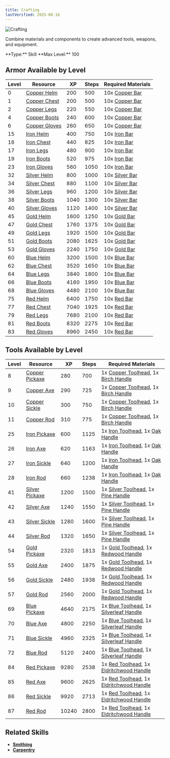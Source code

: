 ```yaml
---
title: Crafting
lastVerified: 2025-08-16
---
```


<div className="mb-8 flex items-start gap-6">
  <div className="flex-shrink-0">
    <img
      src="/assets/icons/crafting.png"
      alt="Crafting"
      className="h-24 w-24 rounded-lg border"
    />
  </div>
  <div className="flex-1">
    <div className="space-y-2">
      <p className="text-muted-foreground text-lg">
        Combine materials and components to create advanced tools, weapons, and
        equipment.
      </p>
      <div className="flex flex-wrap gap-4 text-sm">
        <span className="rounded-md bg-green-100 px-2 py-1 dark:bg-green-900">
          **Type:** Skill
        </span>
        <span className="rounded-md bg-purple-100 px-2 py-1 dark:bg-purple-900">
          **Max Level:** 100
        </span>
      </div>
    </div>
  </div>
</div>

## Armor Available by Level

| Level | Resource                                              | XP   | Steps | Required Materials                                      |
| ----- | ----------------------------------------------------- | ---- | ----- | ------------------------------------------------------- |
| 0     | [Copper Helm](/docs/items/individual/copper_helm)     | 200  | 500   | 10x [Copper Bar](/docs/resources/individual/copper_bar) |
| 1     | [Copper Chest](/docs/items/individual/copper_chest)   | 200  | 500   | 10x [Copper Bar](/docs/resources/individual/copper_bar) |
| 2     | [Copper Legs](/docs/items/individual/copper_legs)     | 220  | 550   | 10x [Copper Bar](/docs/resources/individual/copper_bar) |
| 4     | [Copper Boots](/docs/items/individual/copper_boots)   | 240  | 600   | 10x [Copper Bar](/docs/resources/individual/copper_bar) |
| 6     | [Copper Gloves](/docs/items/individual/copper_gloves) | 260  | 650   | 10x [Copper Bar](/docs/resources/individual/copper_bar) |
| 15    | [Iron Helm](/docs/items/individual/iron_helm)         | 400  | 750   | 10x [Iron Bar](/docs/resources/individual/iron_bar)     |
| 16    | [Iron Chest](/docs/items/individual/iron_chest)       | 440  | 825   | 10x [Iron Bar](/docs/resources/individual/iron_bar)     |
| 17    | [Iron Legs](/docs/items/individual/iron_legs)         | 480  | 900   | 10x [Iron Bar](/docs/resources/individual/iron_bar)     |
| 19    | [Iron Boots](/docs/items/individual/iron_boots)       | 520  | 975   | 10x [Iron Bar](/docs/resources/individual/iron_bar)     |
| 23    | [Iron Gloves](/docs/items/individual/iron_gloves)     | 560  | 1050  | 10x [Iron Bar](/docs/resources/individual/iron_bar)     |
| 32    | [Silver Helm](/docs/items/individual/silver_helm)     | 800  | 1000  | 10x [Silver Bar](/docs/resources/individual/silver_bar) |
| 34    | [Silver Chest](/docs/items/individual/silver_chest)   | 880  | 1100  | 10x [Silver Bar](/docs/resources/individual/silver_bar) |
| 36    | [Silver Legs](/docs/items/individual/silver_legs)     | 960  | 1200  | 10x [Silver Bar](/docs/resources/individual/silver_bar) |
| 38    | [Silver Boots](/docs/items/individual/silver_boots)   | 1040 | 1300  | 10x [Silver Bar](/docs/resources/individual/silver_bar) |
| 40    | [Silver Gloves](/docs/items/individual/silver_gloves) | 1120 | 1400  | 10x [Silver Bar](/docs/resources/individual/silver_bar) |
| 45    | [Gold Helm](/docs/items/individual/gold_helm)         | 1600 | 1250  | 10x [Gold Bar](/docs/resources/individual/gold_bar)     |
| 47    | [Gold Chest](/docs/items/individual/gold_chest)       | 1760 | 1375  | 10x [Gold Bar](/docs/resources/individual/gold_bar)     |
| 49    | [Gold Legs](/docs/items/individual/gold_legs)         | 1920 | 1500  | 10x [Gold Bar](/docs/resources/individual/gold_bar)     |
| 51    | [Gold Boots](/docs/items/individual/gold_boots)       | 2080 | 1625  | 10x [Gold Bar](/docs/resources/individual/gold_bar)     |
| 53    | [Gold Gloves](/docs/items/individual/gold_gloves)     | 2240 | 1750  | 10x [Gold Bar](/docs/resources/individual/gold_bar)     |
| 60    | [Blue Helm](/docs/items/individual/blue_helm)         | 3200 | 1500  | 10x [Blue Bar](/docs/resources/individual/blue_bar)     |
| 62    | [Blue Chest](/docs/items/individual/blue_chest)       | 3520 | 1650  | 10x [Blue Bar](/docs/resources/individual/blue_bar)     |
| 64    | [Blue Legs](/docs/items/individual/blue_legs)         | 3840 | 1800  | 10x [Blue Bar](/docs/resources/individual/blue_bar)     |
| 66    | [Blue Boots](/docs/items/individual/blue_boots)       | 4160 | 1950  | 10x [Blue Bar](/docs/resources/individual/blue_bar)     |
| 68    | [Blue Gloves](/docs/items/individual/blue_gloves)     | 4480 | 2100  | 10x [Blue Bar](/docs/resources/individual/blue_bar)     |
| 75    | [Red Helm](/docs/items/individual/red_helm)           | 6400 | 1750  | 10x [Red Bar](/docs/resources/individual/red_bar)       |
| 77    | [Red Chest](/docs/items/individual/red_chest)         | 7040 | 1925  | 10x [Red Bar](/docs/resources/individual/red_bar)       |
| 79    | [Red Legs](/docs/items/individual/red_legs)           | 7680 | 2100  | 10x [Red Bar](/docs/resources/individual/red_bar)       |
| 81    | [Red Boots](/docs/items/individual/red_boots)         | 8320 | 2275  | 10x [Red Bar](/docs/resources/individual/red_bar)       |
| 83    | [Red Gloves](/docs/items/individual/red_gloves)       | 8960 | 2450  | 10x [Red Bar](/docs/resources/individual/red_bar)       |

## Tools Available by Level

| Level | Resource                                                | XP    | Steps | Required Materials                                                                                                                   |
| ----- | ------------------------------------------------------- | ----- | ----- | ------------------------------------------------------------------------------------------------------------------------------------ |
| 8     | [Copper Pickaxe](/docs/items/individual/copper_pickaxe) | 280   | 700   | 1x [Copper Toolhead](/docs/resources/individual/copper_toolhead), 1x [Birch Handle](/docs/resources/individual/birch_handle)         |
| 9     | [Copper Axe](/docs/items/individual/copper_axe)         | 290   | 725   | 1x [Copper Toolhead](/docs/resources/individual/copper_toolhead), 1x [Birch Handle](/docs/resources/individual/birch_handle)         |
| 10    | [Copper Sickle](/docs/items/individual/copper_sickle)   | 300   | 750   | 1x [Copper Toolhead](/docs/resources/individual/copper_toolhead), 1x [Birch Handle](/docs/resources/individual/birch_handle)         |
| 11    | [Copper Rod](/docs/items/individual/copper_rod)         | 310   | 775   | 1x [Copper Toolhead](/docs/resources/individual/copper_toolhead), 1x [Birch Handle](/docs/resources/individual/birch_handle)         |
| 25    | [Iron Pickaxe](/docs/items/individual/iron_pickaxe)     | 600   | 1125  | 1x [Iron Toolhead](/docs/resources/individual/iron_toolhead), 1x [Oak Handle](/docs/resources/individual/oak_handle)                 |
| 26    | [Iron Axe](/docs/items/individual/iron_axe)             | 620   | 1163  | 1x [Iron Toolhead](/docs/resources/individual/iron_toolhead), 1x [Oak Handle](/docs/resources/individual/oak_handle)                 |
| 27    | [Iron Sickle](/docs/items/individual/iron_sickle)       | 640   | 1200  | 1x [Iron Toolhead](/docs/resources/individual/iron_toolhead), 1x [Oak Handle](/docs/resources/individual/oak_handle)                 |
| 28    | [Iron Rod](/docs/items/individual/iron_rod)             | 660   | 1238  | 1x [Iron Toolhead](/docs/resources/individual/iron_toolhead), 1x [Oak Handle](/docs/resources/individual/oak_handle)                 |
| 41    | [Silver Pickaxe](/docs/items/individual/silver_pickaxe) | 1200  | 1500  | 1x [Silver Toolhead](/docs/resources/individual/silver_toolhead), 1x [Pine Handle](/docs/resources/individual/pine_handle)           |
| 42    | [Silver Axe](/docs/items/individual/silver_axe)         | 1240  | 1550  | 1x [Silver Toolhead](/docs/resources/individual/silver_toolhead), 1x [Pine Handle](/docs/resources/individual/pine_handle)           |
| 43    | [Silver Sickle](/docs/items/individual/silver_sickle)   | 1280  | 1600  | 1x [Silver Toolhead](/docs/resources/individual/silver_toolhead), 1x [Pine Handle](/docs/resources/individual/pine_handle)           |
| 44    | [Silver Rod](/docs/items/individual/silver_rod)         | 1320  | 1650  | 1x [Silver Toolhead](/docs/resources/individual/silver_toolhead), 1x [Pine Handle](/docs/resources/individual/pine_handle)           |
| 54    | [Gold Pickaxe](/docs/items/individual/gold_pickaxe)     | 2320  | 1813  | 1x [Gold Toolhead](/docs/resources/individual/gold_toolhead), 1x [Redwood Handle](/docs/resources/individual/redwood_handle)         |
| 55    | [Gold Axe](/docs/items/individual/gold_axe)             | 2400  | 1875  | 1x [Gold Toolhead](/docs/resources/individual/gold_toolhead), 1x [Redwood Handle](/docs/resources/individual/redwood_handle)         |
| 56    | [Gold Sickle](/docs/items/individual/gold_sickle)       | 2480  | 1938  | 1x [Gold Toolhead](/docs/resources/individual/gold_toolhead), 1x [Redwood Handle](/docs/resources/individual/redwood_handle)         |
| 57    | [Gold Rod](/docs/items/individual/gold_rod)             | 2560  | 2000  | 1x [Gold Toolhead](/docs/resources/individual/gold_toolhead), 1x [Redwood Handle](/docs/resources/individual/redwood_handle)         |
| 69    | [Blue Pickaxe](/docs/items/individual/blue_pickaxe)     | 4640  | 2175  | 1x [Blue Toolhead](/docs/resources/individual/blue_toolhead), 1x [Silverleaf Handle](/docs/resources/individual/silverleaf_handle)   |
| 70    | [Blue Axe](/docs/items/individual/blue_axe)             | 4800  | 2250  | 1x [Blue Toolhead](/docs/resources/individual/blue_toolhead), 1x [Silverleaf Handle](/docs/resources/individual/silverleaf_handle)   |
| 71    | [Blue Sickle](/docs/items/individual/blue_sickle)       | 4960  | 2325  | 1x [Blue Toolhead](/docs/resources/individual/blue_toolhead), 1x [Silverleaf Handle](/docs/resources/individual/silverleaf_handle)   |
| 72    | [Blue Rod](/docs/items/individual/blue_rod)             | 5120  | 2400  | 1x [Blue Toolhead](/docs/resources/individual/blue_toolhead), 1x [Silverleaf Handle](/docs/resources/individual/silverleaf_handle)   |
| 84    | [Red Pickaxe](/docs/items/individual/red_pickaxe)       | 9280  | 2538  | 1x [Red Toolhead](/docs/resources/individual/red_toolhead), 1x [Eldritchwood Handle](/docs/resources/individual/eldritchwood_handle) |
| 85    | [Red Axe](/docs/items/individual/red_axe)               | 9600  | 2625  | 1x [Red Toolhead](/docs/resources/individual/red_toolhead), 1x [Eldritchwood Handle](/docs/resources/individual/eldritchwood_handle) |
| 86    | [Red Sickle](/docs/items/individual/red_sickle)         | 9920  | 2713  | 1x [Red Toolhead](/docs/resources/individual/red_toolhead), 1x [Eldritchwood Handle](/docs/resources/individual/eldritchwood_handle) |
| 87    | [Red Rod](/docs/items/individual/red_rod)               | 10240 | 2800  | 1x [Red Toolhead](/docs/resources/individual/red_toolhead), 1x [Eldritchwood Handle](/docs/resources/individual/eldritchwood_handle) |

## Related Skills

- **[Smithing](/docs/skills/individual/smithing)**
- **[Carpentry](/docs/skills/individual/carpentry)**
